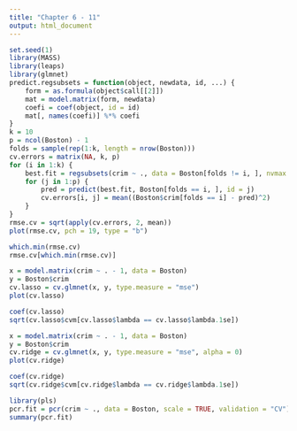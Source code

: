 ```yaml
---
title: "Chapter 6 - 11"
output: html_document
---
```


```r
set.seed(1)
library(MASS)
library(leaps)
library(glmnet)
predict.regsubsets = function(object, newdata, id, ...) {
    form = as.formula(object$call[[2]])
    mat = model.matrix(form, newdata)
    coefi = coef(object, id = id)
    mat[, names(coefi)] %*% coefi
}
k = 10
p = ncol(Boston) - 1
folds = sample(rep(1:k, length = nrow(Boston)))
cv.errors = matrix(NA, k, p)
for (i in 1:k) {
    best.fit = regsubsets(crim ~ ., data = Boston[folds != i, ], nvmax = p)
    for (j in 1:p) {
        pred = predict(best.fit, Boston[folds == i, ], id = j)
        cv.errors[i, j] = mean((Boston$crim[folds == i] - pred)^2)
    }
}
rmse.cv = sqrt(apply(cv.errors, 2, mean))
plot(rmse.cv, pch = 19, type = "b")
```
```r
which.min(rmse.cv)
rmse.cv[which.min(rmse.cv)]
```
```r
x = model.matrix(crim ~ . - 1, data = Boston)
y = Boston$crim
cv.lasso = cv.glmnet(x, y, type.measure = "mse")
plot(cv.lasso)
```

```r
coef(cv.lasso)
sqrt(cv.lasso$cvm[cv.lasso$lambda == cv.lasso$lambda.1se])
```

```r
x = model.matrix(crim ~ . - 1, data = Boston)
y = Boston$crim
cv.ridge = cv.glmnet(x, y, type.measure = "mse", alpha = 0)
plot(cv.ridge)
```

```r
coef(cv.ridge)
sqrt(cv.ridge$cvm[cv.ridge$lambda == cv.ridge$lambda.1se])
```

```r
library(pls)
pcr.fit = pcr(crim ~ ., data = Boston, scale = TRUE, validation = "CV")
summary(pcr.fit)
```











